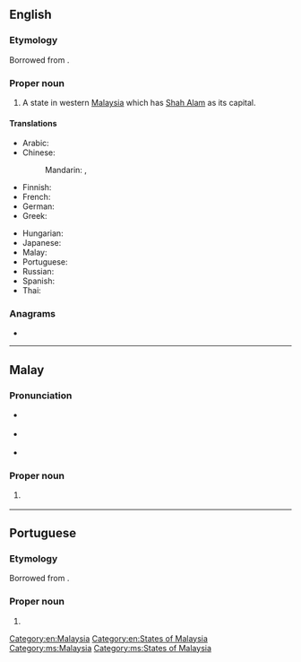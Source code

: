 ==English==
{{wikipedia}}

===Etymology===
Borrowed from {{bor|en|ms|Selangor}}.

===Proper noun===
{{en-proper noun}}

# A state in western [[Malaysia]] which has [[Shah Alam]] as its capital.

====Translations====
{{trans-top|western Malaysian state}}
* Arabic: {{t|ar|سلانغور دار الإحسان|f|tr=salanghur darul-ʾehsān}}
* Chinese:
*: Mandarin: {{t+|cmn|雪蘭莪|sc=Hani}}, {{t+|cmn|雪兰莪|tr=Xuělán'é|sc=Hani}}
* Finnish: {{t|fi|Selangor}}
* French: {{t|fr|Selangor|m}}
* German: {{t|de|Selangor}}
* Greek: {{t|el|Σελανγκόρ|f}}
{{trans-mid}}
* Hungarian: {{t|hu|Selangor}}
* Japanese: {{t|ja|セランゴール|tr=Serangōru}}
* Malay: {{t|ms|Selangor}}
* Portuguese: {{t|pt|Selangor}}
* Russian: {{t|ru|Села́нгор|m}}
* Spanish: {{t|es|Selangor}}
* Thai: {{t|th|สลังงอร์|tr=sàlăngngor}}
{{trans-bottom}}

===Anagrams===
* {{anagrams|en|a=aeglnors|Lagrones|arselong|longears}}

[[Category:en:Malaysia]]
[[Category:en:States of Malaysia]]

----

==Malay==

===Pronunciation===
* {{a|Johor-Selangor}} {{IPA|ms|/səlaŋo(r)/}}
* {{a|Riau-Lingga}} {{IPA|ms|/səlaŋʊ(r)/}}
* {{rhymes|ms|aŋo(r)|ŋo(r)|o(r)}}

===Proper noun===
{{head|ms|proper noun}}

# {{l|en|Selangor}} {{qualifier|western Malaysian state}}

[[Category:ms:Malaysia]]
[[Category:ms:States of Malaysia]]

----

==Portuguese==

===Etymology===
Borrowed from {{bor|pt|ms|Selangor}}.

===Proper noun===
{{pt-proper noun|m}}

# {{place|pt|state|c/Malaysia|t1=Selangor}}